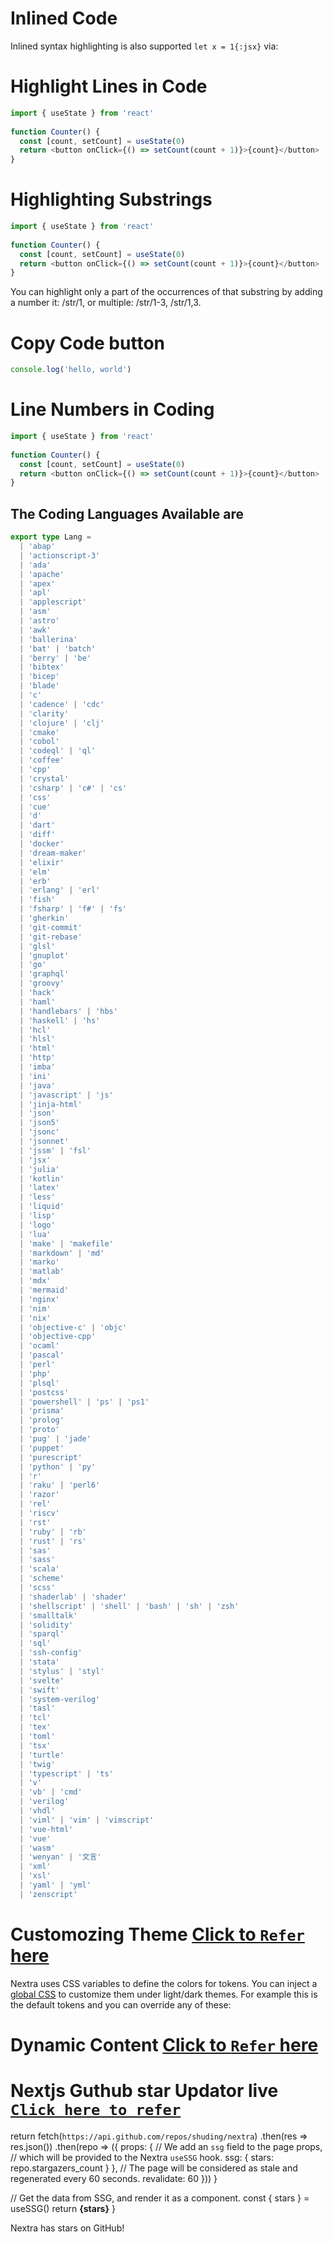 # Inlined Code
Inlined syntax highlighting is also supported `let x = 1{:jsx}` via:

# Highlight Lines in Code
```js {1,4-5}
import { useState } from 'react'
 
function Counter() {
  const [count, setCount] = useState(0)
  return <button onClick={() => setCount(count + 1)}>{count}</button>
}
```

# Highlighting Substrings
```js /useState/
import { useState } from 'react'
 
function Counter() {
  const [count, setCount] = useState(0)
  return <button onClick={() => setCount(count + 1)}>{count}</button>
}
```
You can highlight only a part of the occurrences of that substring by adding a number it: /str/1, or multiple: /str/1-3, /str/1,3.

# Copy Code button
```js copy
console.log('hello, world')
```


# Line Numbers in Coding
```js showLineNumbers
import { useState } from 'react'
 
function Counter() {
  const [count, setCount] = useState(0)
  return <button onClick={() => setCount(count + 1)}>{count}</button>
}
```
## The Coding Languages Available are
```ts
export type Lang =
  | 'abap'
  | 'actionscript-3'
  | 'ada'
  | 'apache'
  | 'apex'
  | 'apl'
  | 'applescript'
  | 'asm'
  | 'astro'
  | 'awk'
  | 'ballerina'
  | 'bat' | 'batch'
  | 'berry' | 'be'
  | 'bibtex'
  | 'bicep'
  | 'blade'
  | 'c'
  | 'cadence' | 'cdc'
  | 'clarity'
  | 'clojure' | 'clj'
  | 'cmake'
  | 'cobol'
  | 'codeql' | 'ql'
  | 'coffee'
  | 'cpp'
  | 'crystal'
  | 'csharp' | 'c#' | 'cs'
  | 'css'
  | 'cue'
  | 'd'
  | 'dart'
  | 'diff'
  | 'docker'
  | 'dream-maker'
  | 'elixir'
  | 'elm'
  | 'erb'
  | 'erlang' | 'erl'
  | 'fish'
  | 'fsharp' | 'f#' | 'fs'
  | 'gherkin'
  | 'git-commit'
  | 'git-rebase'
  | 'glsl'
  | 'gnuplot'
  | 'go'
  | 'graphql'
  | 'groovy'
  | 'hack'
  | 'haml'
  | 'handlebars' | 'hbs'
  | 'haskell' | 'hs'
  | 'hcl'
  | 'hlsl'
  | 'html'
  | 'http'
  | 'imba'
  | 'ini'
  | 'java'
  | 'javascript' | 'js'
  | 'jinja-html'
  | 'json'
  | 'json5'
  | 'jsonc'
  | 'jsonnet'
  | 'jssm' | 'fsl'
  | 'jsx'
  | 'julia'
  | 'kotlin'
  | 'latex'
  | 'less'
  | 'liquid'
  | 'lisp'
  | 'logo'
  | 'lua'
  | 'make' | 'makefile'
  | 'markdown' | 'md'
  | 'marko'
  | 'matlab'
  | 'mdx'
  | 'mermaid'
  | 'nginx'
  | 'nim'
  | 'nix'
  | 'objective-c' | 'objc'
  | 'objective-cpp'
  | 'ocaml'
  | 'pascal'
  | 'perl'
  | 'php'
  | 'plsql'
  | 'postcss'
  | 'powershell' | 'ps' | 'ps1'
  | 'prisma'
  | 'prolog'
  | 'proto'
  | 'pug' | 'jade'
  | 'puppet'
  | 'purescript'
  | 'python' | 'py'
  | 'r'
  | 'raku' | 'perl6'
  | 'razor'
  | 'rel'
  | 'riscv'
  | 'rst'
  | 'ruby' | 'rb'
  | 'rust' | 'rs'
  | 'sas'
  | 'sass'
  | 'scala'
  | 'scheme'
  | 'scss'
  | 'shaderlab' | 'shader'
  | 'shellscript' | 'shell' | 'bash' | 'sh' | 'zsh'
  | 'smalltalk'
  | 'solidity'
  | 'sparql'
  | 'sql'
  | 'ssh-config'
  | 'stata'
  | 'stylus' | 'styl'
  | 'svelte'
  | 'swift'
  | 'system-verilog'
  | 'tasl'
  | 'tcl'
  | 'tex'
  | 'toml'
  | 'tsx'
  | 'turtle'
  | 'twig'
  | 'typescript' | 'ts'
  | 'v'
  | 'vb' | 'cmd'
  | 'verilog'
  | 'vhdl'
  | 'viml' | 'vim' | 'vimscript'
  | 'vue-html'
  | 'vue'
  | 'wasm'
  | 'wenyan' | '文言'
  | 'xml'
  | 'xsl'
  | 'yaml' | 'yml'
  | 'zenscript'
```

# Customozing Theme [Click to `Refer` here](https://nextra.site/docs/guide/syntax-highlighting#customize-the-theme)

Nextra uses CSS variables to define the colors for tokens. You can inject a [global CSS](https://nextjs.org/docs/basic-features/built-in-css-support#adding-a-global-stylesheet) to customize them under light/dark themes. For example this is the default tokens and you can override any of these:

# Dynamic Content [Click to `Refer` here](https://nextra.site/docs/guide/syntax-highlighting#with-dynamic-content)


# Nextjs Guthub star Updator live [`Click here to refer`](https://nextra.site/docs/guide/ssg)
 
  return fetch(`https://api.github.com/repos/shuding/nextra`)
    .then(res => res.json())
    .then(repo => ({
      props: {
        // We add an `ssg` field to the page props,
        // which will be provided to the Nextra `useSSG` hook.
        ssg: {
          stars: repo.stargazers_count
        }
      },
      // The page will be considered as stale and regenerated every 60 seconds.
      revalidate: 60
    }))
}
 
  // Get the data from SSG, and render it as a component.
  const { stars } = useSSG()
  return <strong>{stars}</strong>
}
 
Nextra has <Stars /> stars on GitHub!